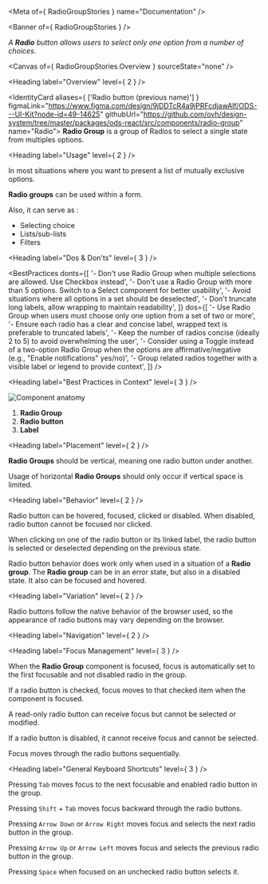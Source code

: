 
<Meta of={ RadioGroupStories } name="Documentation" />

<Banner of={ RadioGroupStories } />

_A **Radio** button allows users to select only one option from a number of choices._

<Canvas of={ RadioGroupStories.Overview } sourceState="none" />

<Heading label="Overview" level={ 2 } />

<IdentityCard aliases={ ['Radio button (previous name)'] }
              figmaLink="https://www.figma.com/design/9jDDTcR4a9jPRFcdjawAlf/ODS---UI-Kit?node-id=49-14625"
              githubUrl="https://github.com/ovh/design-system/tree/master/packages/ods-react/src/components/radio-group"
              name="Radio">
  **Radio Group** is a group of Radios to select a single state from multiples options.
</IdentityCard>

<Heading label="Usage" level={ 2 } />

In most situations where you want to present a list of mutually exclusive options.

**Radio groups** can be used within a form.

Also, it can serve as :
- Selecting choice
- Lists/sub-lists
- Filters

<Heading label="Dos & Don'ts" level={ 3 } />

<BestPractices
  donts={[
    '- Don\'t use Radio Group when multiple selections are allowed. Use Checkbox instead',
    '- Don\'t use a Radio Group with more than 5 options. Switch to a Select component for better usability',
    '- Avoid situations where all options in a set should be deselected',
    '- Don\'t truncate long labels, allow wrapping to maintain readability',
  ]}
  dos={[
    '- Use Radio Group when users must choose only one option from a set of two or more',
    '- Ensure each radio has a clear and concise label, wrapped text is preferable to truncated labels',
    '- Keep the number of radios concise (ideally 2 to 5) to avoid overwhelming the user',
    '- Consider using a Toggle instead of a two-option Radio Group when the options are affirmative/negative (e.g., "Enable notifications" yes/no)',
    '- Group related radios together with a visible label or legend to provide context',
  ]}
/>

<Heading label="Best Practices in Context" level={ 3 } />

![Component anatomy](components/radio-group/anatomy.png "Component anatomy")

1. **Radio Group**
2. **Radio button**
3. **Label**

<Heading label="Placement" level={ 2 } />

**Radio Groups** should be vertical, meaning one radio button under another.

Usage of horizontal **Radio Groups** should only occur if vertical space is limited.

<Heading label="Behavior" level={ 2 } />

Radio button can be hovered, focused, clicked or disabled. When disabled, radio button cannot be focused nor clicked.

When clicking on one of the radio button or its linked label, the radio button is selected or deselected depending on the previous state.

Radio button behavior does work only when used in a situation of a **Radio group**.
The **Radio group** can be in an error state, but also in a disabled state. It also can be focused and hovered.

<Heading label="Variation" level={ 2 } />

Radio buttons follow the native behavior of the browser used, so the appearance of radio buttons may vary depending on the browser.

<Heading label="Navigation" level={ 2 } />

<Heading label="Focus Management" level={ 3 } />

When the **Radio Group** component is focused, focus is automatically set to the first focusable and not disabled radio in the group.

If a radio button is checked, focus moves to that checked item when the component is focused.

A read-only radio button can receive focus but cannot be selected or modified.

If a radio button is disabled, it cannot receive focus and cannot be selected.

Focus moves through the radio buttons sequentially.

<Heading label="General Keyboard Shortcuts" level={ 3 } />

Pressing `Tab` moves focus to the next focusable and enabled radio button in the group.

Pressing `Shift` + `Tab` moves focus backward through the radio buttons.

Pressing `Arrow Down` or `Arrow Right` moves focus and selects the next radio button in the group.

Pressing `Arrow Up` or `Arrow Left` moves focus and selects the previous radio button in the group.

Pressing `Space` when focused on an unchecked radio button selects it.
